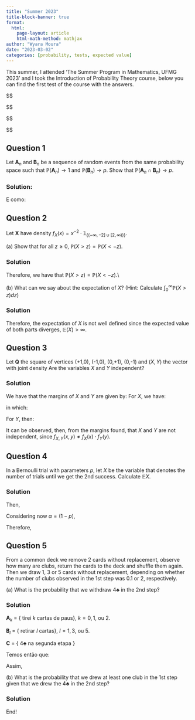 ```yaml
---
title: "Summer 2023"
title-block-banner: true
format:
  html:
    page-layout: article
    html-math-method: mathjax
author: "Wyara Moura"
date: "2023-03-02"
categories: [probability, tests, expected value]
---
```


This summer, I attended 'The Summer Program in Mathematics, UFMG 2023' and I took the Introduction of Probability Theory course, below you can find the first test of the course with the answers. 


::: hidden
\$\$

\$\$

```{=tex}
\usepackage{amsfonts}
\usepackage{dsfont}
\renewcommand{\baselinestretch}{1.2}
\renewcommand{\arraystretch}{1.2}
```
\$\$

\$\$
:::

## Question 1

Let $\mathbf{A}_n$ and $\mathbf{B}_n$ be a sequence of random events from the same probability space such that $\mathbb{P}(\mathbf{A}_n)\rightarrow 1$ and $\mathbb{P}(\mathbf{B}_n)\rightarrow p$. Show that $\mathbb{P}(\mathbf{A}_n \cap \mathbf{B}_n)\rightarrow p$.

### Solution:

\textit{Solução:} \begin{equation*}
\begin{array}{rclll}
\mathbb{P}(\mathbf{A}_n \cap \mathbf{B}_n) & = & \mathbb{P}(\mathbf{B}_n) -  \mathbb{P}(\mathbf{A}^{c}_n \cap \mathbf{B}_n)
\end{array}
\end{equation*}

E como: \begin{equation*}
\begin{array}{rclll}
& & (\mathbf{A}_n \cap \mathbf{B}_n) & \subset & \mathbf{A}^{c}_n \hspace{2ex} \mbox{para todo} \hspace{2ex} n \in \mathbb{N}, \hspace{2ex} \mbox{temos que} \hspace{2ex} \\

0 & \leq & \mathbb{P}(\mathbf{A}^{c}_n \cap \mathbf{B}_n) &     \leq & \mathbb{P}(\mathbf{A}^{c}_n) \hspace{2ex} \mbox{em que} \hspace{2ex} \\

& & & & \mathbb{P}(\mathbf{A}^{c}_n){\underset{n \to \infty}{\longrightarrow}} 0 \hspace{2ex} \mbox{e portanto,} \hspace{2ex} \\

& & \mathbb{P}(\mathbf{A}_n \cap \mathbf{B}_n) & = & \mathbb{P}(\mathbf{B}_n) -  \mathbb{P}(\mathbf{A}^{c}_n \cap \mathbf{B}_n){\underset{n \to \infty}{\longrightarrow}} p - 0 \; = \; p 

\end{array}
\end{equation*}

## Question 2

Let $\mathbf{X}$ have density $f_{X}(x) = x^{-2}\cdot\mathbb{1}_{\{(-\infty,-2]\cup [2,\infty))\}}$.

\noindent

\(a\) Show that for all $z \geq 0$, $\mathbb{P}(X>z) = \mathbb{P}(X<-z)$.

### Solution

```{=tex}
\begin{equation*}
\begin{array}{rclll}
\mathbb{P}(X>z) & = & \displaystyle\int_{z}^{\infty}\dfrac{1}{x^2}dx \; = \; -x^{-1} \Bigr\rvert_{z}^{\infty} \; = \; z^{-1} \\[15pt]

\mathbb{P}(X<-z) & = & \displaystyle\int_{-\infty}^{-z}\dfrac{1}{x^2}dx \; = \; -x^{-1} \Bigr\rvert_{-\infty}^{-z} \; = \; z^{-1} \\[15pt]
\end{array}
\end{equation*}
```
Therefore, we have that $\mathbb{P}(X>z) = \mathbb{P}(X<-z)$.\\

\(b\) What can we say about the expectation of $X$? (Hint: Calculate $\displaystyle\int_{0}^{\infty}\mathbb{P}(X>z)dz$)

### Solution

```{=tex}
\begin{equation*}
\begin{array}{rclll}
\mathbb{E}(X) & = & \displaystyle\int_{z}^{\infty}\mathbb{P}(X>z) dz - \displaystyle\int_{-\infty}^{-z}\mathbb{P}(X<-z)dz \\[15pt]

& = & \displaystyle\int_{2}^{\infty}\dfrac{1}{z} dz - \displaystyle\int_{-\infty}^{-2}\dfrac{1}{z}dz \\[15pt]

& = & \ln{(z)} \Bigr\rvert_{2}^{\infty} - \ln{(|z|)} \Bigr\rvert_{-\infty}^{-2} \; = \; \infty - \infty \\[15pt]
\end{array}
\end{equation*}
```
Therefore, the expectation of $X$ is not well defined since the expected value of both parts diverges, $\mathbb{E}(X) > \infty$.

## Question 3

Let $\mathbf{Q}$ the square of vertices (+1,0), (-1,0), (0,+1), (0,-1) and $(X,Y)$ the vector with joint density \begin{equation*}
\begin{array}{lclll}
f_{X,Y}(x,y) & = & \dfrac{ \mathbb{1}_{\mathbf{Q}}(x,y) }{2}.
\end{array}
\end{equation*} Are the variables $X$ and $Y$ independent?

### Solution

We have that the margins of $X$ and $Y$ are given by: For $X$, we have:

```{=tex}
\begin{equation*}
\begin{array}{lclll}
f_{X}(x) & = & 
\begin{cases}
    \displaystyle\int_{-x-1}^{1+x} \dfrac{1}{2}dy, & \text{se $-1\leq x < 0$} \\[15pt]
    \displaystyle\int_{x-1}^{1-x} \dfrac{1}{2}dy, & \text{se $0\leq x \leq 1$} 
  \end{cases}
\end{array}
\end{equation*}
```
in which: \begin{equation*}
 \begin{array}{lclll}
 f_{X}(x) & = & 
\begin{cases}
    1+x, & \text{se $-1\leq x < 0$} \\[15pt]
    1-x, & \text{se $0\leq x \leq 1$} 
  \end{cases}
\end{array}
\end{equation*}

For $Y$, then:

```{=tex}
\begin{equation*}
 \begin{array}{lclll}
 f_{Y}(y) & = & 
\begin{cases}
    1+y, & \text{se $-1\leq y < 0$} \\[15pt]
    1-y, & \text{se $0\leq y \leq 1$} 
  \end{cases}
\end{array}
\end{equation*}
```
It can be observed, then, from the margins found, that $X$ and $Y$ are not independent, since $f_{X,Y}(x,y) \neq f_{X}(x)\cdot f_{Y }(y)$.

## Question 4

In a Bernoulli trial with parameters $p$, let $X$ be the variable that denotes the number of trials until we get the 2nd success. Calculate $\mathbb{E}X$.

### Solution

```{=tex}
\begin{equation*}
\begin{array}{lclll}
\mathbb{P}(\mathbf{X} = k) = (k-1)p^2(1-p)^{k-2}, & k = 2, 3, \ldots
\end{array}
\end{equation*}
```
Then,

```{=tex}
\begin{equation*}
\begin{array}{lclllll}
\mathbb{E}(\mathbf{X}) & = & \displaystyle\sum_{k=2}^{\infty} k \cdot (k-1) p^2(1-p)^{k-2} \; = \; p^2 \displaystyle\sum_{k=2}^{\infty} k \cdot (k-1) (1-p)^{k-2} \\ 

\end{array}
\end{equation*}
```
Considering now $\alpha = (1-p)$,

```{=tex}
\begin{equation*}
\begin{array}{lclllll}
\displaystyle\sum_{k=2}^{\infty} \dfrac{d^2 \alpha^{k}}{d\alpha^2} \; = \; \dfrac{d^2}{d\alpha^2}\displaystyle\sum_{k=2}^{\infty}\alpha^k \; = \; \dfrac{d^2}{d\alpha^2} \left(\dfrac{\alpha^2}{1-\alpha}\right) \; = \; \dfrac{2}{(1-\alpha)^3} \\ 

\end{array}
\end{equation*}
```
Therefore, \begin{equation*}
\begin{array}{lclllll}
\mathbb{E}(\mathbf{X}) & = & p^2 \cdot \dfrac{2}{p^3} \; = \; \dfrac{2}{p}\\ 
\end{array}
\end{equation*}

## Question 5

From a common deck we remove 2 cards without replacement, observe how many are clubs, return the cards to the deck and shuffle them again. Then we draw 1, 3 or 5 cards without replacement, depending on whether the number of clubs observed in the 1st step was 0.1 or 2, respectively.

\(a\) What is the probability that we withdraw 4$\clubsuit$ in the 2nd step?

### Solution

$\mathbf{A}_{k}$ = { tirei $k$ cartas de paus}, $k=0, 1,$ ou $2$.

$\mathbf{B}_{l}$ = { retirar $l$ cartas}, $l=1, 3,$ ou $5$.

$\mathbf{C}$ = { 4$\clubsuit$ na segunda etapa }

Temos então que: \begin{equation*}
\begin{array}{lcllllllllll}
\mathbb{P}(\mathbf{A}_{0}) & = & \dfrac{39}{52}\cdot\dfrac{38}{51} ; & \mathbb{P}(\mathbf{A}_{1}) & = & 2\cdot\dfrac{39}{52}\cdot\dfrac{13}{51} ; & \mathbb{P}(\mathbf{A}_{2}) & = & \cdot\dfrac{13}{52}\cdot\dfrac{12}{51}\\[15pt]

\mathbb{P}(\mathbf{C}|\mathbf{A}_{0}) & = & \dfrac{1}{52} ; & \mathbb{P}(\mathbf{C}|\mathbf{A}_{1}) & = & \dfrac{3}{52} ; & \mathbb{P}(\mathbf{C}|\mathbf{A}_{2}) & = & \dfrac{5}{52} ; &\\
\end{array}
\end{equation*}

Assim, \begin{equation*}
\begin{array}{rclrrrlllll}
\mathbb{P}(\mathbf{C}) & = & \mathbb{P}(\mathbf{A}_{0})\cdot \mathbb{P}(\mathbf{C}|\mathbf{A}_{0}) + \mathbb{P}(\mathbf{A}_{1})\cdot \mathbb{P}(\mathbf{C}|\mathbf{A}_{1}) + \mathbb{P}(\mathbf{A}_{2})\cdot \mathbb{P}(\mathbf{C}|\mathbf{A}_{2}) \\[15pt]

\mathbb{P}(\mathbf{C}) & = & \dfrac{39}{52}\dfrac{38}{51}\cdot\dfrac{1}{52} + 2\dfrac{39}{52}\dfrac{13}{51}\cdot\dfrac{3}{52} + \dfrac{13}{52}\dfrac{12}{51}\cdot\dfrac{5}{52} \\[15pt]

\mathbb{P}(\mathbf{C}) & = & \dfrac{19}{2\cdot 17}\cdot\dfrac{1}{52} + \dfrac{13}{2\cdot 17}\cdot\dfrac{3}{52} + \dfrac{1}{17}\cdot\dfrac{5}{52} \; = \; \dfrac{19+3\cdot 13 + 2 \cdot 5}{52\cdot 2 \cdot 17} \; = \; \dfrac{68}{1768} \\[15pt]

\mathbb{P}(\mathbf{C}) & = & \dfrac{1}{26} \\[15pt]
\end{array} 
\end{equation*}

\(b\) What is the probability that we drew at least one club in the 1st step given that we drew the 4$\clubsuit$ in the 2nd step?

### Solution

```{=tex}
\begin{equation*}
\begin{array}{rclrrrlllll}
\mathbb{P}(\mathbf{A}_{1} \cup \mathbf{A}_{2}|\mathbf{C}) & = & \dfrac{\mathbb{P}(\mathbf{A}_{1})\cdot \mathbb{P}(\mathbf{C}|\mathbf{A}_{1}) + \mathbb{P}(\mathbf{A}_{2})\cdot \mathbb{P}(\mathbf{C}|\mathbf{A}_{2})}{\mathbb{P}(\mathbf{C})}\\[15pt]

 & = & \dfrac{3\cdot 13 + 2 \cdot 5}{52\cdot 2 \cdot 17} \cdot \dfrac{26}{} = \dfrac{49}{68} \\[15pt]

\end{array} 
\end{equation*}
```
End!
